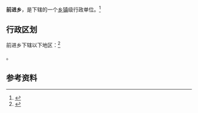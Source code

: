 {{中国乡级行政区|21/13/82/206/000}}

'''前进乡'''，是{{PRC admin/fullname|21/13/82/206/000|3}}下辖的一个[[乡镇|乡镇]]级行政单位。<ref>{{PRC admin/ref sgc|{{PRC admin/parent|21/13/82/206/000}}}}</ref>

== 行政区划 ==

前进乡下辖以下地区：<ref>{{PRC admin/ref sgc|21/13/82/206/000}}</ref>

{{PRC admin/children|21/13/82/206/000}}。

== 参考资料 ==

{{reflist}}

{{行政区划小作品}}
{{PRC admin/navcat|21/13/82/206/000}}